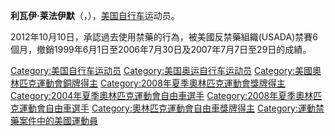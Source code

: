 {{MedalTableTop|Leipheimer, Levi - Amgen 2007.jpg|200px}}
{{MedalCountry| {{USA}} }}
{{MedalSport| [[公路單車賽|公路單車賽]] }}
{{MedalCompetition|[[奧林匹克運動會|奧林匹克運動會]]}}
{{MedalBronze | [[2008年夏季奧林匹克運動會|2008年北京]]| [[2008年夏季奧林匹克運動會自行車比賽|個人計時賽]]}}
{{MedalBottom}}
'''利瓦伊·莱法伊默'''（'''{{lang|en|Levi Leipheimer}}'''，{{bd|1973年|10月24日|||Leipheimer, Levi}}），[[美国|美国]][[自行车|自行车]]运动员。

2012年10月10日，承認過去使用禁藥的行為，被美國反禁藥組織(USADA)禁賽6個月，撤銷1999年6月1日至2006年7月30日及2007年7月7日至29日的成績。

{{Authority control}}
{{US-sport-bio-stub}}

{{DEFAULTSORT:Leipheimer, Levi}}
[[Category:美国自行车运动员|Category:美国自行车运动员]]
[[Category:美国奥运自行车运动员|Category:美国奥运自行车运动员]]
[[Category:美國奧林匹克運動會銅牌得主|Category:美國奧林匹克運動會銅牌得主]]
[[Category:2008年夏季奧林匹克運動會獎牌得主|Category:2008年夏季奧林匹克運動會獎牌得主]]
[[Category:2004年夏季奧林匹克運動會自由車選手|Category:2004年夏季奧林匹克運動會自由車選手]]
[[Category:2008年夏季奧林匹克運動會自由車選手|Category:2008年夏季奧林匹克運動會自由車選手]]
[[Category:奧林匹克運動會自由車獎牌得主|Category:奧林匹克運動會自由車獎牌得主]]
[[Category:運動禁藥案件中的美國運動員|Category:運動禁藥案件中的美國運動員]]